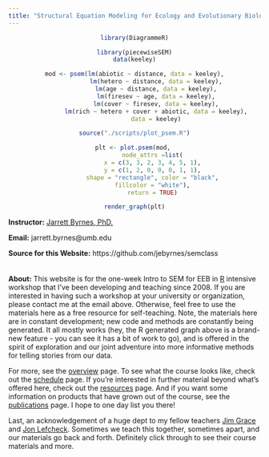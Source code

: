 ```yaml
---
title: "Structural Equation Modeling for Ecology and Evolutionary Biology"
---
```


<center>
```r
library(DiagrammeR)

library(piecewiseSEM)
data(keeley)

mod <- psem(lm(abiotic ~ distance, data = keeley),
            lm(hetero ~ distance, data = keeley),
            lm(age ~ distance, data = keeley),
            lm(firesev ~ age, data = keeley),
            lm(cover ~ firesev, data = keeley),
            lm(rich ~ hetero + cover + abiotic, data = keeley),
            data = keeley)

source("./scripts/plot_psem.R")

plt <- plot.psem(mod, 
          node_attrs =list(
          x = c(3, 3, 2, 3, 4, 5, 1),
          y = c(1, 2, 0, 0, 0, 1, 1),
          shape = "rectangle", color = "black",
          fillcolor = "white"),
          return = TRUE)

render_graph(plt)

```
</center>

**Instructor:** [Jarrett Byrnes, PhD.](http://byrneslab.net)

**Email:** jarrett.byrnes@umb.edu


**Source for this Website:** https://github.com/jebyrnes/semclass
&nbsp;  
&nbsp;  
&nbsp;  
**About:** This website is for the one-week Intro to SEM for EEB in [R](http://r-project.org) intensive workshop that I've been developing and teaching since 2008. If you are interested in having such a workshop at your university or organization, please contact me at the email above. Otherwise, feel free to use the materials here as a free resource for self-teaching. Note, the materials here are in constant development; new code and methods are constantly being generated. It all mostly works (hey, the R generated graph above is a brand-new feature - you can see it has a bit of work to go), and is offered in the spirit of exploration and our joint adventure into more informative methods for telling stories from our data.  
  
For more, see the [overview](overview.html) page. To see what the course looks like, check out the [schedule](schedule.html) page. If you're interested in further material beyond what's offered here, check out the [resources](resources.html) page. And if you want some information on products that have grown out of the course, see the [publications](publications.html) page. I hope to one day list you there!  
  
Last, an acknowledgement of a huge dept to my fellow teachers [Jim Grace](https://www.usgs.gov/centers/wetland-and-aquatic-research-center/science/quantitative-analysis-using-structural-equation?qt-science_center_objects=0#qt-science_center_objects) and [Jon Lefcheck](https://jonlefcheck.net). Sometimes we teach this together, sometimes apart, and our materials go back and forth. Definitely click through to see their course materials and more.  